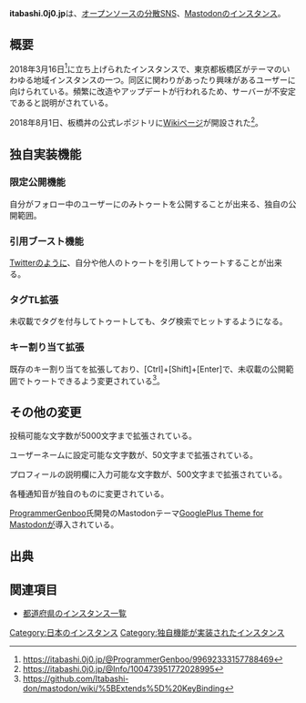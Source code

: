 {{DISPLAYTITLE:板橋丼(Itabashi-don)}}
{{Infobox instance
| Name = 板橋丼(Itabashi-don)
| Image = [[file:itabashi logo.svg|120px]]
| Domain = https://itabashi.0j0.jp
| Admin = [[ProgrammerGenboo]]<br />[https://itabashi.0j0.jp/@ReSinnRinn 白樺民]
| Country = 日本国
| Start = 2018年3月16日
<!-- | Kifu = [https://paymo.life/shops/83e14b819b/syhopuseticket paymo] -->
| Kifu = [https://www.pixiv.net/fanbox/creator/17631972 pixivFANBOX]
| SourceCode = [https://github.com/Itabashi-don/mastodon GitHub]
| Alias = 板橋丼
}}'''itabashi.0j0.jp'''は、[[オープンソース]]の[[分散SNS]]、[[Mastodon]]の[[インスタンス]]。

== 概要 ==
2018年3月16日<ref>https://itabashi.0j0.jp/@ProgrammerGenboo/99692333157788469</ref>に立ち上げられたインスタンスで、東京都板橋区がテーマのいわゆる地域インスタンスの一つ。同区に関わりがあったり興味があるユーザーに向けられている。頻繁に改造やアップデートが行われるため、サーバーが不安定であると説明がされている。

2018年8月1日、板橋丼の公式レポジトリに[https://github.com/Itabashi-don/mastodon/wiki Wikiページ]が開設された<ref>https://itabashi.0j0.jp/@Info/100473951772028995</ref>。

== 独自実装機能 ==
=== 限定公開機能 ===
自分がフォロー中のユーザーにのみトゥートを公開することが出来る、独自の公開範囲。

=== 引用ブースト機能 ===
[[Twitter]]のように、自分や他人のトゥートを引用してトゥートすることが出来る。

=== タグTL拡張 ===
未収載でタグを付与してトゥートしても、タグ検索でヒットするようになる。

=== キー割り当て拡張 ===
既存のキー割り当てを拡張しており、[Ctrl]+[Shift]+[Enter]で、未収載の公開範囲でトゥートできるよう変更されている<ref>https://github.com/Itabashi-don/mastodon/wiki/%5BExtends%5D%20KeyBinding</ref>。

== その他の変更 ==
投稿可能な文字数が5000文字まで拡張されている。

ユーザーネームに設定可能な文字数が、50文字まで拡張されている。

プロフィールの説明欄に入力可能な文字数が、500文字まで拡張されている。

各種通知音が独自のものに変更されている。

[[ProgrammerGenboo]]氏開発のMastodonテーマ[[GooglePlus Theme for Mastodon]]が導入されている。

== 出典 ==
<references />

== 関連項目 ==
* [[都道府県のインスタンス一覧]]

[[Category:日本のインスタンス]]
[[Category:独自機能が実装されたインスタンス]]